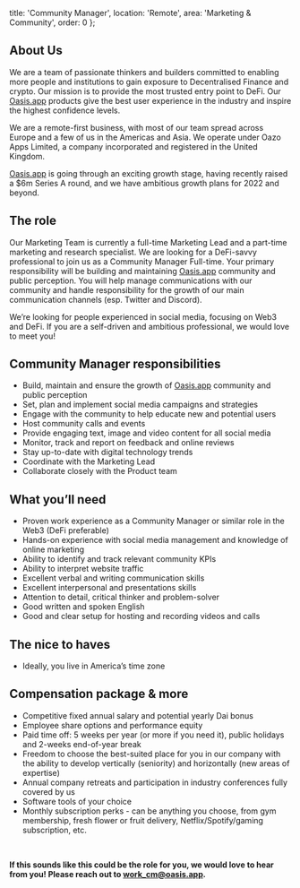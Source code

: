   title: 'Community Manager',
  location: 'Remote',
  area: 'Marketing & Community',
  order: 0
};

## About Us
We are a team of passionate thinkers and builders committed to enabling more people and institutions to gain exposure to Decentralised Finance and crypto. Our mission is to provide the most trusted entry point to DeFi. Our [Oasis.app](https://oasis.app/) products give the best user experience in the industry and inspire the highest confidence levels.

We are a remote-first business, with most of our team spread across Europe and a few of us in the Americas and Asia. We operate under Oazo Apps Limited, a company incorporated and registered in the United Kingdom.

[Oasis.app](https://oasis.app/) is going through an exciting growth stage, having recently raised a $6m Series A round, and we have ambitious growth plans for 2022 and beyond.

## The role
Our Marketing Team is currently a full-time Marketing Lead and a part-time marketing and research specialist. We are looking for a DeFi-savvy professional to join us as a Community Manager Full-time. Your primary responsibility will be building and maintaining [Oasis.app](https://oasis.app/) community and public perception. You will help manage communications with our community and handle responsibility for the growth of our main communication channels (esp. Twitter and Discord).

We’re looking for people experienced in social media, focusing on Web3 and DeFi. If you are a self-driven and ambitious professional, we would love to meet you! 

## Community Manager responsibilities
- Build, maintain and ensure the growth of [Oasis.app](https://oasis.app/) community and public perception
- Set, plan and implement social media campaigns and strategies
- Engage with the community to help educate new and potential users
- Host community calls and events
- Provide engaging text, image and video content for all social media
- Monitor, track and report on feedback and online reviews
- Stay up-to-date with digital technology trends
- Coordinate with the Marketing Lead
- Collaborate closely with the Product team

## What you’ll need
- Proven work experience as a Community Manager or similar role in the Web3 (DeFi preferable)
- Hands-on experience with social media management and knowledge of online marketing 
- Ability to identify and track relevant community KPIs
- Ability to interpret website traffic
- Excellent verbal and writing communication skills
- Excellent interpersonal and presentations skills
- Attention to detail, critical thinker and problem-solver
- Good written and spoken English
- Good and clear setup for hosting and recording videos and calls
## The nice to haves
- Ideally, you live in America’s time zone
## Compensation package & more
- Competitive fixed annual salary and potential yearly Dai bonus
- Employee share options and performance equity
- Paid time off: 5 weeks per year (or more if you need it), public holidays and 2-weeks end-of-year break
- Freedom to choose the best-suited place for you in our company with the ability to develop vertically (seniority) and horizontally (new areas of expertise)
- Annual company retreats and participation in industry conferences fully covered by us
- Software tools of your choice 
- Monthly subscription perks - can be anything you choose, from gym membership, fresh flower or fruit delivery, Netflix/Spotify/gaming subscription, etc.
<br/>

**If this sounds like this could be the role for you, we would love to hear from you! Please reach out to [work_cm@oasis.app](mailto:work_cm@oasis.app).**
